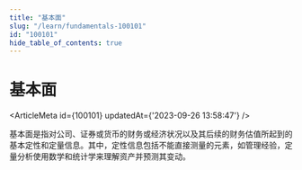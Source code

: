 ```yaml
---
title: "基本面"
slug: "/learn/fundamentals-100101"
id: "100101"
hide_table_of_contents: true
---
```



# 基本面

<ArticleMeta id={100101} updatedAt={'2023-09-26 13:58:47'} />
<div className='border-solid border-b border-t-0 my-4 border-[var(--ifm-color-gray-300)]' />

基本面是指对公司、证券或货币的财务或经济状况以及其后续的财务估值所起到的基本定性和定量信息。其中，定性信息包括不能直接测量的元素，如管理经验，定量分析使用数学和统计学来理解资产并预测其变动。
